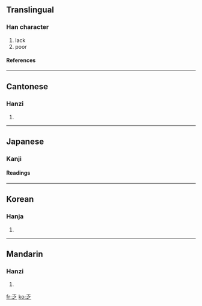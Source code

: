 ==Translingual==
===Han character===
{{Han char|rad=丿|as=04|sn=5|four=2030<sub>7</sub>|canj=竹戈弓人 (HINO)}}
# lack
# poor
====References====
{{Han ref|kx=0082.100|dkj=00133|hdz=10034.030|uh=4E4F|ud=20047|bh=A546|bd=42310}}
----
==Cantonese==
===Hanzi===
{{yue-hanzi|jyut=|y=fat6}}
# {{defn|Cantonese}}
----
==Japanese==
===Kanji===
{{ja-kanji|grade=|rs=丿04}}
====Readings====
{{ja-readings|on=[[ぼう]] (bō)|kun=[[とぼしい]] (toboshii)}}
----
==Korean==
===Hanja===
{{ko-hanja|hangeul=핍|rv=pip|mr=p'ip}}
# {{defn|Korean}}
----
==Mandarin==
===Hanzi===
{{cmn-hanzi|pin=fá (fa2), luò (luo4), yào (yao4), yuè (yue4)|wg=fa<sup>2</sup>, lo<sup>4</sup>, yao<sup>4</sup>, yüeh<sup>4</sup>|y=}}
# {{defn|Mandarin}}

[[fr:乏]]
[[ko:乏]]